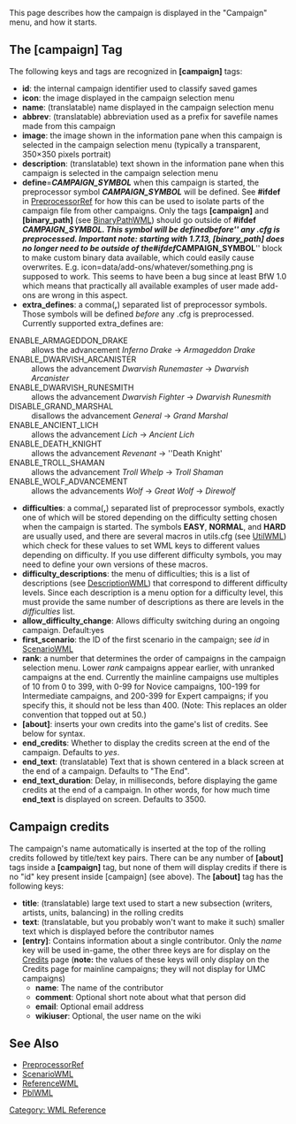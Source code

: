 {{WML Tags}}

<!--

Dacyn and/or Invisible Philosopher -- please be careful
you don't reduce the signal-to-noise ratio on the WML pages
when editing!  Eg. knowing that a tag is translatable is _important_
for the 29 translations we have in progress. -- ott

-->

This page describes how the campaign is displayed in the "Campaign" menu, and how it starts.

==The [campaign] Tag==

The following keys and tags are recognized in '''[campaign]''' tags:
* '''id''': the internal campaign identifier used to classify saved games
* '''icon''': the image displayed in the campaign selection menu
* '''name''': (translatable) name displayed in the campaign selection menu
* '''abbrev''': (translatable) abbreviation used as a prefix for savefile names made from this campaign
* '''image''': the image shown in the information pane when this campaign is selected in the campaign selection menu (typically a transparent, 350×350 pixels portrait)
* '''description''': (translatable) text shown in the information pane when this campaign is selected in the campaign selection menu
* '''define'''='''''CAMPAIGN_SYMBOL''''' when this campaign is started, the preprocessor symbol '''''CAMPAIGN_SYMBOL''''' will be defined. See '''#ifdef''' in [[PreprocessorRef]] for how this can be used to isolate parts of the campaign file from other campaigns. Only the tags '''[campaign]''' and '''[binary_path]''' (see [[BinaryPathWML]]) should go outside of '''#ifdef ''CAMPAIGN_SYMBOL'''''. This symbol will be defined ''before'' any .cfg is preprocessed. Important note: starting with 1.7.13, [binary_path] does no longer need to be outside of the '''#ifdef ''CAMPAIGN_SYMBOL''''' block to make custom binary data available, which could easily cause overwrites. E.g. icon=data/add-ons/whatever/something.png is supposed to work. This seems to have been a bug since at least BfW 1.0 which means that practically all available examples of user made add-ons are wrong in this aspect.
* '''extra_defines''': a comma(''',''') separated list of preprocessor symbols. Those symbols will be defined ''before'' any .cfg is preprocessed. Currently supported extra_defines are:
<ul>
;ENABLE_ARMAGEDDON_DRAKE
:allows the advancement ''Inferno Drake'' -> ''Armageddon Drake''
;ENABLE_DWARVISH_ARCANISTER
:allows the advancement ''Dwarvish Runemaster'' -> ''Dwarvish Arcanister''
;ENABLE_DWARVISH_RUNESMITH
:allows the advancement ''Dwarvish Fighter'' -> ''Dwarvish Runesmith''
;DISABLE_GRAND_MARSHAL
:disallows the advancement ''General'' -> ''Grand Marshal''
;ENABLE_ANCIENT_LICH
:allows the advancement ''Lich'' -> ''Ancient Lich''
;ENABLE_DEATH_KNIGHT
:allows the advancement ''Revenant'' -> ''Death Knight'
;ENABLE_TROLL_SHAMAN {{DevFeature1.11}}
:allows the advancement ''Troll Whelp'' -> ''Troll Shaman''
;ENABLE_WOLF_ADVANCEMENT {{DevFeature1.11}}
:allows the advancements ''Wolf'' -> ''Great Wolf'' -> ''Direwolf''
</ul>
* '''difficulties''': a comma(''',''') separated list of preprocessor symbols, exactly one of which will be stored depending on the difficulty setting chosen when the campaign is started. The symbols '''EASY''', '''NORMAL''', and '''HARD''' are usually used, and there are several macros in utils.cfg (see [[UtilWML]]) which check for these values to set WML keys to different values depending on difficulty.  If you use different difficulty symbols, you may need to define your own versions of these macros.
* '''difficulty_descriptions''': the menu of difficulties; this is a list of descriptions (see [[DescriptionWML]]) that correspond to different difficulty levels. Since each description is a menu option for a difficulty level, this must provide the same number of descriptions as there are levels in the ''difficulties'' list.
* '''allow_difficulty_change''': {{DevFeature1.11}} Allows difficulty switching during an ongoing campaign. Default:yes
* '''first_scenario''': the ID of the first scenario in the campaign; see ''id'' in [[ScenarioWML]]
* '''rank''': a number that determines the order of campaigns in the campaign selection menu.  Lower ''rank'' campaigns appear earlier, with unranked campaigns at the end. Currently the mainline campaigns use multiples of 10 from 0 to 399, with 0-99 for Novice campaigns, 100-199 for Intermediate campaigns, and 200-399 for Expert campaigns; if you specify this, it should not be less than 400.  (Note: This replaces an older convention that topped out at 50.)
* '''[about]''': inserts your own credits into the game's list of credits. See below for syntax.
* '''end_credits''': {{DevFeature1.11}} Whether to display the credits screen at the end of the campaign. Defaults to ''yes''.
* '''end_text''': (translatable) Text that is shown centered in a black screen at the end of a campaign. Defaults to "The End".
* '''end_text_duration''': Delay, in milliseconds, before displaying the game credits at the end of a campaign. In other words, for how much time '''end_text''' is displayed on screen. Defaults to 3500.

== Campaign credits ==

The campaign's name automatically is inserted at the top of the rolling credits followed by title/text key pairs.  There can be any number of '''[about]''' tags inside a '''[campaign]''' tag, but none of them will display credits if there is no "id" key present inside [campaign] (see above). The '''[about]''' tag has the following keys:
* '''title''': (translatable) large text used to start a new subsection (writers, artists, units, balancing) in the rolling credits
* '''text''': (translatable, but you probably won't want to make it such) smaller text which is displayed before the contributor names
* '''[entry]''': Contains information about a single contributor. Only the ''name'' key will be used in-game, the other three keys are for display on the [[Credits]] page ('''note:''' the values of these keys will only display on the Credits page for mainline campaigns; they will not display for UMC campaigns)
** '''name''': The name of the contributor
** '''comment''': Optional short note about what that person did
** '''email''': Optional email address
** '''wikiuser''': Optional, the user name on the wiki

== See Also ==

* [[PreprocessorRef]]
* [[ScenarioWML]]
* [[ReferenceWML]]
* [[PblWML]]


[[Category: WML Reference]]
